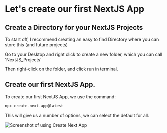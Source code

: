 # Let's create our first NextJS App

## Create a Directory for your NextJS Projects

To start off, I recommend creating an easy to find Directory where you can store this (and future projects)

Go to your Desktop and right click to create a new folder, which you can call 'NextJS_Projects'

Then right-click on the folder, and click run in terminal.

## Create our first NextJS App.

To create our first NextJS App, we use the command:

```sh filename="terminal" {3} copy
npx create-next-app@latest 
```

This will give us a number of options, we can select the default for all.

 
<Image src="/create_app.png" alt="Screenshot of using Create Next App" width={1000} height={1000} />
